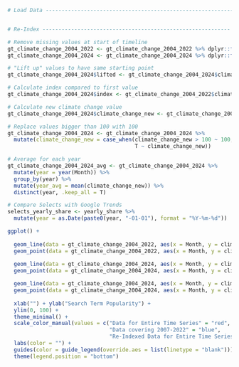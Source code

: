 
```r

# Load Data -----------------------------------------------------------


# Re-Index -----------------------------------------------------------

# Remove missing values at start of timeline
gt_climate_change_2004_2022 <- gt_climate_change_2004_2022 %>% dplyr::filter(Month > "2007-02-01")
gt_climate_change_2004_2024 <- gt_climate_change_2004_2024 %>% dplyr::filter(Month > "2007-02-01")

# "Lift up" values to have same starting point
gt_climate_change_2004_2024$lifted <- gt_climate_change_2004_2024$climate_change + (gt_climate_change_2004_2022$climate_change[1] - gt_climate_change_2004_2024$climate_change[1])

# Calculate index compared to first value
gt_climate_change_2004_2024$index <- gt_climate_change_2004_2022$climate_change[1] / gt_climate_change_2004_2024$lifted

# Calculate new climate change value
gt_climate_change_2004_2024$climate_change_new <- gt_climate_change_2004_2024$lifted / gt_climate_change_2004_2024$index

# Replace values bigger than 100 with 100
gt_climate_change_2004_2024 <- gt_climate_change_2004_2024 %>% 
  mutate(climate_change_new = case_when(climate_change_new > 100 ~ 100,
                                        T ~ climate_change_new))

# Average for each year
gt_climate_change_2004_2024_avg <- gt_climate_change_2004_2024 %>% 
  mutate(year = year(Month)) %>% 
  group_by(year) %>% 
  mutate(year_avg = mean(climate_change_new)) %>% 
  distinct(year, .keep_all = T)

# Compare Selects with Google Trends
selects_yearly_share <- yearly_share %>% 
  mutate(year = as.Date(paste0(year, "-01-01"), format = "%Y-%m-%d"))

```


```r

ggplot() +
  
  geom_line(data = gt_climate_change_2004_2022, aes(x = Month, y = climate_change, color = "Data covering 2007-2022")) +
  geom_point(data = gt_climate_change_2004_2022, aes(x = Month, y = climate_change, color = "Data covering 2007-2022"), size = 0.5) +
  
  geom_line(data = gt_climate_change_2004_2024, aes(x = Month, y = climate_change_new, color = "Re-Indexed Data for Entire Time Series")) +
  geom_point(data = gt_climate_change_2004_2024, aes(x = Month, y = climate_change_new, color = "Re-Indexed Data for Entire Time Series"), size = 0.5) +

  geom_line(data = gt_climate_change_2004_2024, aes(x = Month, y = climate_change, color = "Data for Entire Time Series")) +
  geom_point(data = gt_climate_change_2004_2024, aes(x = Month, y = climate_change, color = "Data for Entire Time Series"), size = 0.5) +
  
  xlab("") + ylab("Search Term Popularity") + 
  ylim(0, 100) +
  theme_minimal() +
  scale_color_manual(values = c("Data for Entire Time Series" = "red",
                                "Data covering 2007-2022" = "blue",
                                "Re-Indexed Data for Entire Time Series" = "green")) +
  labs(color = "") +
  guides(color = guide_legend(override.aes = list(linetype = "blank"))) +
  theme(legend.position = "bottom")

```
